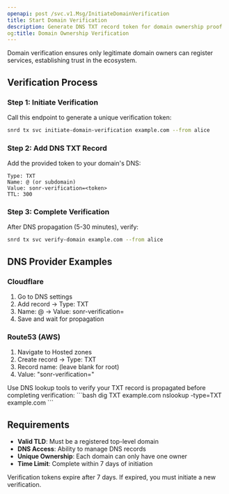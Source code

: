 ```yaml
---
openapi: post /svc.v1.Msg/InitiateDomainVerification
title: Start Domain Verification
description: Generate DNS TXT record token for domain ownership proof
og:title: Domain Ownership Verification
---
```


<Info>
  Domain verification ensures only legitimate domain owners can register services, establishing trust in the ecosystem.
</Info>

## Verification Process

### Step 1: Initiate Verification
Call this endpoint to generate a unique verification token:
```bash
snrd tx svc initiate-domain-verification example.com --from alice
```

### Step 2: Add DNS TXT Record
Add the provided token to your domain's DNS:
```
Type: TXT
Name: @ (or subdomain)
Value: sonr-verification=<token>
TTL: 300
```

### Step 3: Complete Verification
After DNS propagation (5-30 minutes), verify:
```bash
snrd tx svc verify-domain example.com --from alice
```

## DNS Provider Examples

### Cloudflare
1. Go to DNS settings
2. Add record → Type: TXT
3. Name: @ → Value: sonr-verification=<token>
4. Save and wait for propagation

### Route53 (AWS)
1. Navigate to Hosted zones
2. Create record → Type: TXT
3. Record name: (leave blank for root)
4. Value: "sonr-verification=<token>"

<Tip>
  Use DNS lookup tools to verify your TXT record is propagated before completing verification:
  ```bash
  dig TXT example.com
  nslookup -type=TXT example.com
  ```
</Tip>

## Requirements

- **Valid TLD**: Must be a registered top-level domain
- **DNS Access**: Ability to manage DNS records
- **Unique Ownership**: Each domain can only have one owner
- **Time Limit**: Complete within 7 days of initiation

<Warning>
  Verification tokens expire after 7 days. If expired, you must initiate a new verification.
</Warning>
